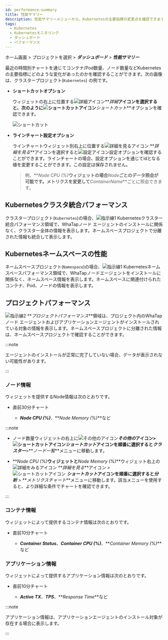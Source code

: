 ```yaml
---
id: performance-summary
title: 性能サマリー
description: 性能サマリーメニューから、Kubernetesの主要指標の変更点を確認できます。
tags:
  - Kubernetes
  - Kubernetesモニタリング
  - ダッシュボード
  - パフォーマンス
---
```


ホーム画面 > プロジェクトを選択 > **_ダッシュボード_** > **_性能サマリー_**

最近の時間別チャートを通じてコンテナ/Pod数量、ノード数量などKubernetesの主要指標にどのような変化があったのかを確認することができます。次の画像は、クラスタープロジェクト(<code class='my'>Kubernetes</code>) の例です。

<ImgLang img='k8s-performance-summary.png' desc='性能概要' />

- **ショートカットオプション**

  ウィジェットの右上に位置する![詳細アイコン](/img/ico-more.svg)**_詳細_**アイコンを選択すると、次のように![ショートカットアイコン](/img/ico-shortcut.svg)**_ショートカット_**オプションを確認できます。

  ![ショートカット](/img/k8s-performance-summary-shortcut.png)

- **ラインチャート設定オプション**

  ラインチャートウィジェット別右上に位置する![詳細を見るアイコン](/img/ico-more.svg) **_詳細を見る_**アイコンを選択すると![設定アイコン](/img/ic-setting.svg)設定オプションを確認することができます。ラインチャートの場合、設定オプションを通じてidとなる値を変更することができます。この設定は保存されません。  

  > 例、**_Node CPU (%)_**ウィジェットの場合**_Node_**ごとのデータ照会が可能です。メトリクスを変更して**_ContainerName_**ごとに照会できます。

## Kubernetesクラスタ統合パフォーマンス

クラスタープロジェクト(<code class='my'>Kubernetes</code>)の場合、![指示線1](/img/number-01.png) <UI>Kubernetesクラスター統合パフォーマンス</UI>領域で、WhaTapノード エージェントのインストールに関係なく、クラスター全体の情報を表示します。ネームスペースプロジェクトで分離された情報も統合して表示します。

## Kubernetesネームスペースの性能

ネームスペースプロジェクト(<code class='my'>Namespace</code>)の場合、![指示線1](/img/number-01.png) <UI>Kubernetesネームスペースパフォーマンス</UI>領域で、WhaTapノードエージェントをインストールに関係なく、ネームスペース情報を表示します。ネームスペースに関連付けられたコンテナ、Pod、ノードの情報を表示します。 

## プロジェクトパフォーマンス

![指示線2](/img/number-02.png) **_プロジェクトパフォーマンス_**領域は、プロジェクト内のWhaTapノード エージェントおよびアプリケーションエージェントがインストールされている対象の情報を表示します。ネームスペースプロジェクトに分離された情報は、ネームスペースプロジェクトで確認することができます。 

:::note 

エージェントのインストールが正常に完了していない場合、データが表示されない可能性があります。 

:::

### ノード情報

ウィジェットを提供するNode情報は次のとおりです。

- 直前30分チャート

  - **_Node CPU (%)_**、**_Node Memory (%)_**など

:::note 

- ノード数量ウィジェットの右上に![その他のアイコン](/img/ico-more.svg)**_その他の_**アイコン>![ショートカットアイコン](/img/ico-shortcut.svg)**_ショートカット_**アイコンを順番に選択すると**_クラスター_**>**_ノード一覧_**メニューに移動します。 

- **_Node CPU (%)_**ウィジェットと**_Node Memory (%)_**ウィジェット右上の![詳細をみるアイコン](/img/ico-more.svg) **_詳細を見る_**アイコン > ![ショートカットアイコン](/img/ico-shortcut.svg) **_ショートカット_**アイコンを順番に選択すると**_分析_** > **_メトリクスチャート_**メニューに移動します。該当メニューを使用すると、より詳細な条件でチャートを確認できます。

:::

### コンテナ情報

ウィジェットによって提供するコンテナ情報は次のとおりです。

- 直前10分チャート

  - **_Container Status_**、**_Container CPU (%)_**、**_Container Memory (%)_**など

### アプリケーション情報

ウィジェットによって提供するアプリケーション情報は次のとおりです。

- 直前10分チャート

  - **_Active TX_**、**_TPS_**、**_Response Time_**など

:::note

アプリケーション情報は、アプリケーションエージェントのインストール対象が存在する場合に表示します。

:::
